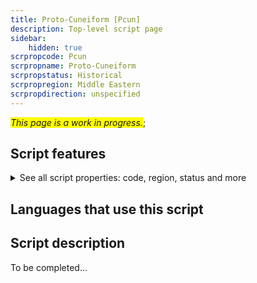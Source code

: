 ```yaml
---
title: Proto-Cuneiform [Pcun]
description: Top-level script page
sidebar:
    hidden: true
scrpropcode: Pcun
scrpropname: Proto-Cuneiform
scrpropstatus: Historical
scrpropregion: Middle Eastern
scrpropdirection: unspecified
---
```


<span style='background-color:yellow'>_This page is a work in progress._</span>;


## Script features

<details>
<summary> See all script properties: code, region, status and more</summary>
<ScriptInfo />
</details>

## Languages that use this script

<WsList script='Pcun' wsMax='5' />

## Script description

To be completed...

